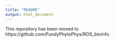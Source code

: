 ```yaml
---
title: "README"
output: html_document
---
```


This repository has been moved to https://github.com/FundyPhytoPhys/ROS_bioinfo.